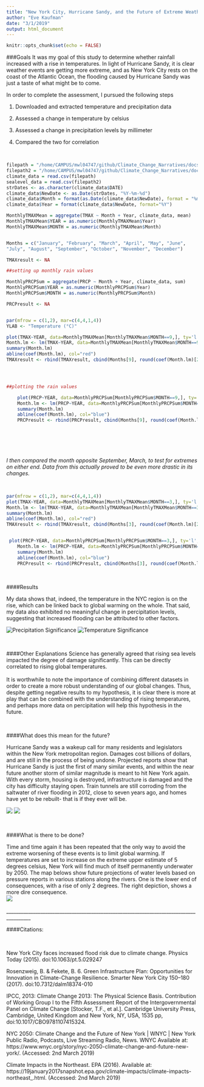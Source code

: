 ```yaml
---
title: "New York City, Hurricane Sandy, and the Future of Extreme Weather Events" 
author: "Eve Kaufman"
date: "3/1/2019"
output: html_document
---
```


```r
knitr::opts_chunk$set(echo = FALSE)


```


###Goals
It was my goal of this study to determine whether rainfall increased with a rise in temperatures. In light of Hurricane Sandy, it is clear weather events are getting more extreme, and as New York City rests on the coast of the Atlantic Ocean, the flooding caused by Hurricane Sandy was just a taste of what might be to come.



In order to complete the assessment, I pursued the following steps

  1) Downloaded and extracted temperature and precipitation data 
  
  2) Assessed a change in temperature by celsius 
  
  3) Assessed a change in precipitation levels by millimeter 
  
  4) Compared the two for correlation 


</br>


```r

filepath = "/home/CAMPUS/mwl04747/github/Climate_Change_Narratives/docs/S2019_Blogs/Kaufman/1606726.csv"
filepath2 = "/home/CAMPUS/mwl04747/github/Climate_Change_Narratives/docs/S2019_Blogs/Kaufmanj/1628915.csv"
climate_data = read.csv(filepath)
sealevel_data = read.csv(filepath2)
strDates <- as.character(climate_data$DATE)
climate_data$NewDate <- as.Date(strDates, "%Y-%m-%d")
climate_data$Month = format(as.Date(climate_data$NewDate), format = "%m")
climate_data$Year = format(climate_data$NewDate, format="%Y")

MonthlyTMAXMean = aggregate(TMAX ~ Month + Year, climate_data, mean)
MonthlyTMAXMean$YEAR = as.numeric(MonthlyTMAXMean$Year)
MonthlyTMAXMean$MONTH = as.numeric(MonthlyTMAXMean$Month)


Months = c("January", "February", "March", "April", "May", "June",
"July", "August", "September", "October", "November", "December")

TMAXresult <- NA

##setting up monthly rain values

MonthlyPRCPSum = aggregate(PRCP ~ Month + Year, climate_data, sum)
MonthlyPRCPSum$YEAR = as.numeric(MonthlyPRCPSum$Year)
MonthlyPRCPSum$MONTH = as.numeric(MonthlyPRCPSum$Month)

PRCPresult <- NA



```





```r


par(mfrow = c(1,2), mar=c(4,4,1,4))
YLAB <- "Temperature (°C)"

plot(TMAX~YEAR, data=MonthlyTMAXMean[MonthlyTMAXMean$MONTH==9,], ty='l', las=1, xlim=c(1940, 2015), main=Months[9], xlab="Year", ylab = YLAB)
Month.lm <- lm(TMAX~YEAR, data=MonthlyTMAXMean[MonthlyTMAXMean$MONTH==9,])
summary(Month.lm)
abline(coef(Month.lm), col="red")
TMAXresult <- rbind(TMAXresult, cbind(Months[9], round(coef(Month.lm)[2], 4), round(summary(Month.lm)$coefficients[2,4],4), round(summary(Month.lm)$r.squared, 3)))




##plotting the rain values

    plot(PRCP~YEAR, data=MonthlyPRCPSum[MonthlyPRCPSum$MONTH==9,], ty='l', las=1, xlim=c(1940, 2015), main=Months[9], xlab="Year", ylab="Precipitation (mm)")
    Month.lm <- lm(PRCP~YEAR, data=MonthlyPRCPSum[MonthlyPRCPSum$MONTH==9,] )
    summary(Month.lm)
    abline(coef(Month.lm), col="blue")
    PRCPresult <- rbind(PRCPresult, cbind(Months[9], round(coef(Month.lm)[2], 4), round(summary(Month.lm)$coefficients[2,4],4), round(summary(Month.lm)$r.squared, 3)))

    
    
```


</br>           

*I then compared the month opposite September, March, to test for extremes on either end. Data from this actually proved to be even more drastic in its changes.*  
  
</br>

```r


par(mfrow = c(1,2), mar=c(4,4,1,4))
plot(TMAX~YEAR, data=MonthlyTMAXMean[MonthlyTMAXMean$MONTH==3,], ty='l', las=1, xlim=c(1940, 2015), main=Months[3], xlab="Year", ylab = YLAB)
Month.lm <- lm(TMAX~YEAR, data=MonthlyTMAXMean[MonthlyTMAXMean$MONTH==3,])
summary(Month.lm)
abline(coef(Month.lm), col="red")
TMAXresult <- rbind(TMAXresult, cbind(Months[3], round(coef(Month.lm)[2], 4), round(summary(Month.lm)$coefficients[2,4],4), round(summary(Month.lm)$r.squared, 3)))


 plot(PRCP~YEAR, data=MonthlyPRCPSum[MonthlyPRCPSum$MONTH==3,], ty='l', las=1, xlim=c(1940, 2015), main=Months[3], xlab="Year", ylab="Precipitation (mm)")
    Month.lm <- lm(PRCP~YEAR, data=MonthlyPRCPSum[MonthlyPRCPSum$MONTH==3,] )
    summary(Month.lm)
    abline(coef(Month.lm), col="blue")
    PRCPresult <- rbind(PRCPresult, cbind(Months[3], round(coef(Month.lm)[2], 4), round(summary(Month.lm)$coefficients[2,4],4), round(summary(Month.lm)$r.squared, 3)))


```



</br>

####Results


My data shows that, indeed, the temperature in the NYC region is on the rise, which can be linked back to global warming on the whole.
That said, my data also exhibited no meaningful change in percipitation levels, suggesting that increased flooding can be attributed to other factors. 


![Precipitation Significance](prcp.png) ![Temperature Significance](temp.png)

</br>

####Other Explanations
Science has generally agreed that rising sea levels impacted the degree of damage significantly. This can be directly correlated to rising global temperatures.  
</br>
It is worthwhile to note the importance of combining different datasets in order to create a more robust understanding of our global changes. Thus, despite getting negative results to my hypothesis, it is clear there is more at play that can be combined with the understanding of rising temperatures, and perhaps more data on percipitation will help this hypothesis in the future.     

</br>

####What does this mean for the future?  


Hurricane Sandy was a wakeup call for many residents and legislators within the New York metropolitan region. Damages cost billions of dollars, and are still in the process of being undone. Projected reports show that Hurricane Sandy is just the first of many similar events, and within the near future another storm of similar magnitude is meant to hit New York again.
With every storm, housing is destroyed, infrastructure is damaged and the city has difficulty staying open. Train tunnels are still corroding from the saltwater of river flooding in 2012, close to seven years ago, and homes have yet to be rebuilt- that is if they ever will be. 




![](flood3.jpg) ![](sandy.jpg)


</br>

####What is there to be done?

Time and time again it has been repeated that the only way to avoid the extreme worsening of these events is to limit global warming. If temperatures are set to increase on the extreme upper estimate of 5 degrees celsius, New York will find much of itself permanently underwater by 2050. The map belows show future projections of water levels based on pressure reports in various stations along the rivers. One is the lower end of consequences, with a rise of only 2 degrees. The right depiction, shows a more dire consequence.  
![](future.png)
</br>
</br>
________________________________________________________________________________________

####Citations:

</br>

New York City faces increased flood risk due to climate change. Physics Today (2015). doi:10.1063/pt.5.029247

Rosenzweig, B. & Fekete, B. 6. Green Infrastructure Plan: Opportunities for Innovation in Climate-Change Resilience. Smarter New York City 150–180 (2017). doi:10.7312/dalm18374-010

IPCC, 2013: Climate Change 2013: The Physical Science Basis. Contribution of Working Group I to the Fifth Assessment Report of the Intergovernmental Panel on Climate Change [Stocker, T.F., et al.]. Cambridge University Press, Cambridge, United Kingdom and New York, NY, USA, 1535 pp, doi:10.1017/CBO9781107415324.

NYC 2050: Climate Change and the Future of New York | WNYC | New York Public Radio, Podcasts, Live Streaming Radio, News. WNYC Available at: https://www.wnyc.org/story/nyc-2050-climate-change-and-future-new-york/. (Accessed: 2nd March 2019)

Climate Impacts in the Northeast. EPA (2016). Available at: https://19january2017snapshot.epa.gov/climate-impacts/climate-impacts-northeast_.html. (Accessed: 2nd March 2019)  

</br>
